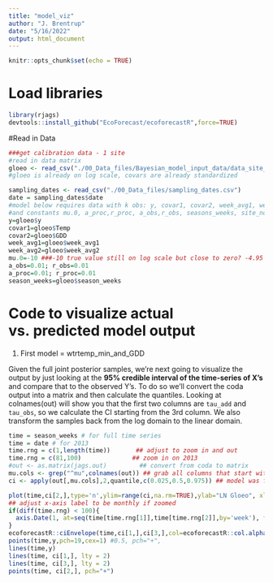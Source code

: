 ```yaml
---
title: "model_viz"
author: "J. Brentrup"
date: "5/16/2022"
output: html_document
---
```


```r
knitr::opts_chunk$set(echo = TRUE)
```

# Load libraries
```r
library(rjags)
devtools::install_github("EcoForecast/ecoforecastR",force=TRUE)

```

#Read in Data
```r
###get calibration data - 1 site
#read in data matrix
gloeo <- read_csv("./00_Data_files/Bayesian_model_input_data/data_site_model_format.csv")
#gloeo is already on log scale, covars are already standardized

sampling_dates <- read_csv("./00_Data_files/sampling_dates.csv")
date = sampling_dates$date
#model below requires data with k obs: y, covar1, covar2, week_avg1, week_avg2, 
#and constants mu.0, a_proc,r_proc, a_obs,r_obs, seasons_weeks, site_no
y=gloeo$y
covar1=gloeo$Temp
covar2=gloeo$GDD
week_avg1=gloeo$week_avg1
week_avg2=gloeo$week_avg2
mu.0=-10 ###-10 true value still on log scale but close to zero? -4.95 0+1/141.4 =0.007
a_obs=0.01; r_obs=0.01
a_proc=0.01; r_proc=0.01
season_weeks=gloeo$season_weeks
```

# Code to visualize actual vs. predicted model output
1. First model = wtrtemp_min_and_GDD


Given the full joint posterior samples, we're next going to visualize the output by just looking at the **95% credible interval of the time-series of X's** and compare that to the observed Y's. To do so we'll convert the coda output into a matrix and then calculate the quantiles. Looking at colnames(out) will show you that the first two columns are `tau_add` and `tau_obs`, so we calculate the CI starting from the 3rd column. We also transform the samples back from the log domain to the linear domain.
```r

time = season_weeks # for full time series
time = date # for 2013
time.rng = c(1,length(time))       ## adjust to zoom in and out
time.rng = c(81,100)              ## zoom in on 2013
#out <- as.matrix(jags.out)         ## convert from coda to matrix  
mu.cols <- grep("^mu",colnames(out)) ## grab all columns that start with the letter mu
ci <- apply(out[,mu.cols],2,quantile,c(0.025,0.5,0.975)) ## model was fit on log scale but keep in log scale

plot(time,ci[2,],type='n',ylim=range(ci,na.rm=TRUE),ylab="LN Gloeo", xlab = "Week", xlim=time[time.rng], xaxt = "n") #, xaxt = "n"#log='y', don't need on log scale
## adjust x-axis label to be monthly if zoomed
if(diff(time.rng) < 100){ 
  axis.Date(1, at=seq(time[time.rng[1]],time[time.rng[2]],by='week'), format = "%Y-%m-%d", labels = T)
}
ecoforecastR::ciEnvelope(time,ci[1,],ci[3,],col=ecoforecastR::col.alpha("lightBlue",0.75))
points(time,y,pch=19,cex=1) #0.5, pch="+",
lines(time,y)
lines(time, ci[1,], lty = 2)
lines(time, ci[3,], lty = 2)
points(time, ci[2,], pch="+")
```


